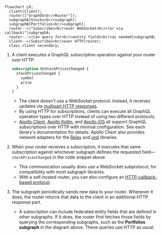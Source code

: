 ```mermaid
flowchart LR;
  client(Client);
  router(["GraphOS<br/>Router"]);
  subgraphA[Stocks<br/>subgraph];
  subgraphB[Portfolios<br/>subgraph];
  router-->|"Subscribes<br/>over WebSocket<br/>(or via callback)"|subgraphA;
  router-.->|Can query for<br/>entity fields<br/>as needed|subgraphB;
  client-->|Subscribes<br/>over HTTP|router;
  class client secondary;
```

1. A client executes a GraphQL subscription operation against your router over HTTP:

   ```graphql title="Example subscription"
   subscription OnStockPricesChanged {
     stockPricesChanged {
       symbol
       price
     }
   }
   ```

   - The client doesn't use a WebSocket protocol. Instead, it receives updates via [multipart HTTP responses](https://www.apollographql.com/docs/router/executing-operations/subscription-multipart-protocol/).
   - By using HTTP for subscriptions, clients can execute all GraphQL operation types over HTTP instead of using two different protocols.
   - [Apollo Client](https://www.apollographql.com/docs/react/data/subscriptions#http), [Apollo Kotlin](https://www.apollographql.com/docs/kotlin/essentials/subscriptions#configuring-http-subscriptions), and [Apollo iOS](https://www.apollographql.com/docs/ios/fetching/subscriptions#http) all support GraphQL subscriptions over HTTP with minimal configuration. See each library's documentation for details. Apollo Client also provides network adapters for the [Relay](https://www.apollographql.com/docs/react/data/subscriptions#relay) and [urql](https://www.apollographql.com/docs/react/data/subscriptions#urql) libraries.

2. When your router receives a subscription, it executes that same subscription against whichever subgraph defines the requested field—`stockPricesChanged` in the code snippet above.

   - This communication usually does use a WebSocket subprotocol, for compatibility with most subgraph libraries.
   - With a self-hosted router, you can also configure an [HTTP-callback-based protocol](https://www.apollographql.com/docs/router/executing-operations/subscription-support/#http-callback-setup).

3. The subgraph periodically sends new data to your router. Whenever it does, the router returns that data to the client in an additional HTTP response part.
   - A subscription can include federated entity fields that are defined in other subgraphs. If it does, the router first fetches those fields by querying the corresponding subgraphs, such as the **Portfolios subgraph** in the diagram above. These queries use HTTP as usual.

